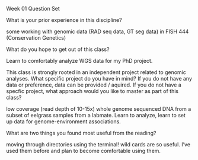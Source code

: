 Week 01 Question Set

What is your prior experience in this discipline?

some working with genomic data (RAD seq data, GT seg data) in FISH 444 (Conservation Genetics)

What do you hope to get out of this class?

Learn to comfortably analyze WGS data for my PhD project.

This class is strongly rooted in an independent project related to genomic analyses. What specific project do you have in mind? If you do not have any data or preference, data can be provided / aquired. If you do not have a specfic project, what approach would you like to master as part of this class?

low coverage (read depth of 10-15x) whole genome sequenced DNA from a subset of eelgrass samples from a labmate. Learn to analyze, learn to set up data for genome-environment associations. 

What are two things you found most useful from the reading?

moving through directories using the terminal!
wild cards are so useful. I've used them before and plan to become comfortable using them.